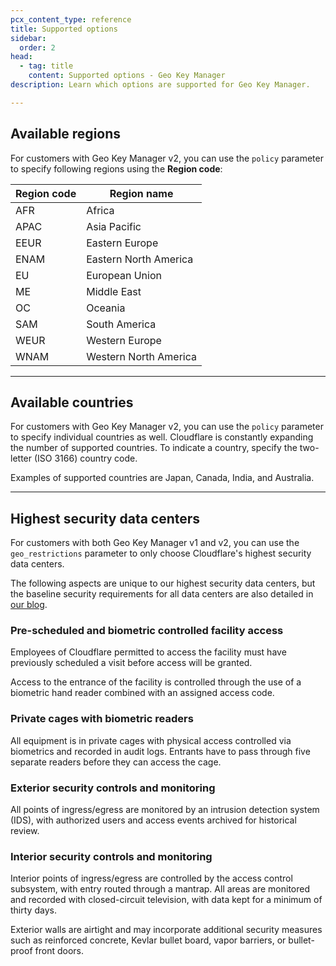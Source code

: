 ```yaml
---
pcx_content_type: reference
title: Supported options
sidebar:
  order: 2
head:
  - tag: title
    content: Supported options - Geo Key Manager
description: Learn which options are supported for Geo Key Manager.

---
```


## Available regions

For customers with Geo Key Manager v2, you can use the `policy` parameter to specify following regions using the **Region code**:

| Region code | Region name           |
| ----------- | --------------------- |
| AFR         | Africa                |
| APAC        | Asia Pacific          |
| EEUR        | Eastern Europe        |
| ENAM        | Eastern North America |
| EU          | European Union        |
| ME          | Middle East           |
| OC          | Oceania               |
| SAM         | South America         |
| WEUR        | Western Europe        |
| WNAM        | Western North America |

***

## Available countries

For customers with Geo Key Manager v2, you can use the `policy` parameter to specify individual countries as well. Cloudflare is constantly expanding the number of supported countries. To indicate a country, specify the two-letter (ISO 3166) country code.

Examples of supported countries are Japan, Canada, India, and Australia.

***

## Highest security data centers

For customers with both Geo Key Manager v1 and v2, you can use the `geo_restrictions` parameter to only choose Cloudflare's highest security data centers.

The following aspects are unique to our highest security data centers, but the baseline security requirements for all data centers are also detailed in [our blog](https://blog.cloudflare.com/introducing-cloudflare-geo-key-manager/).

### Pre-scheduled and biometric controlled facility access

Employees of Cloudflare permitted to access the facility must have previously scheduled a visit before access will be granted.

Access to the entrance of the facility is controlled through the use of a biometric hand reader combined with an assigned access code.

### Private cages with biometric readers

All equipment is in private cages with physical access controlled via biometrics and recorded in audit logs.
Entrants have to pass through five separate readers before they can access the cage.

### Exterior security controls and monitoring

All points of ingress/egress are monitored by an intrusion detection system (IDS), with authorized users and access events archived for historical review.

### Interior security controls and monitoring

Interior points of ingress/egress are controlled by the access control subsystem, with entry routed through a mantrap. All areas are monitored and recorded with closed-circuit television, with data kept for a minimum of thirty days.

Exterior walls are airtight and may incorporate additional security measures such as reinforced concrete, Kevlar bullet board, vapor barriers, or bullet-proof front doors.
